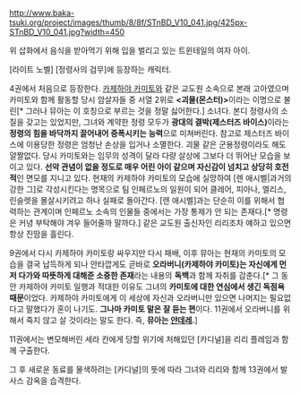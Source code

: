 http://www.baka-tsuki.org/project/images/thumb/8/8f/STnBD_V10_041.jpg/425px-STnBD_V10_041.jpg?width=450

위 삽화에서 음식을 받아먹기 위해 입을 벌리고 있는 트윈테일의 여자 아이.

[라이트 노벨] [정령사의 검무]에 등장하는 캐릭터.

4권에서 처음으로 등장한다. [[카제하야 카미토]]와 같은 교도원 소속으로 본래 고아였으며 카미토와 함께 활동할 당시 암살자들 중 서열 2위로 '''<괴물(몬스터)>'''이라는 이명으로 불린[* 그러나 뮤아는 이 호칭으로 부르는 것을 정말 싫어한다.] 소녀다. 본디 정령사의 소질을 갖고는 있었지만, 그녀와 계약한 정령 모두가 '''광대의 결박(제스터즈 바이스)'''이라는 '''정령의 힘을 바닥까지 끌어내어 증폭시키는 능력'''으로 미쳐버린다. 참고로 제스터즈 바이스에 이용당한 정령은 엄청난 손상을 입거나 소멸한다. 괴물 같은 군용정령이라도 해도 얄짤없다. 당시 카미토와는 임무의 성격이 달라 다량 살상에 그보다 더 뛰어난 모습을 보이고 있다. '''선악 관념이 없을 정도로 매우 어린 아이 같으며 자신감이 넘치고 상당히 호전적'''인 면모를 지니고 있다. 현재의 카제하야 카미토의 모습에 실망하여 [렌 애시벨|과거의 강한 그]로 각성시킨다는 명목으로 팀 인페르노의 일원이 되어 클레어, 피아나, 엘리스, 린슬렛을 몰살시키려고 하나 실패로 돌아간다. [렌 애시벨]과는 단순히 이를 위해서 협력하는 관계이며 인페르노 소속의 인물들 중에서는 가장 통제가 안 되는 존재다.[* 명령은 커녕 부탁해야 겨우 들어줄까 말까다.] 같은 교도원 출신자인 리리조차 얘하고 있으면 항상 진땀을 흘린다.

9권에서 다시 카제하야 카미토랑 싸우지만 다시 패배, 이후 뮤아는 현재의 카미토의 모습을 결국 납득하게 되나 안타깝게도 곧바로 '''오라버니(카제하야 카미토)는 자신에게 먼저 다가와 따뜻하게 대해준 소중한 존재'''라는 내용의 '''독백'''과 함께 자취를 감춘다.[* 그 동안 카제하야 카미토 일행과 적대한 이유도 그녀의 '''카미토에 대한 연심에서 생긴 독점욕 때문'''이었다. 카제하야 카미토에게 이 세상에 자신과 오라버니만 있으면 나머지는 필요없다고 말했다가 혼이 나기도. '''그나마 카미토 말은 잘 듣는 편'''이다. 11권에서 오라버니를 위해서 죽지 않고 살 것이라는 말도 한다. 즉, '''뮤아는 [[얀데레]].''']

11권에서는 변모해버린 세라 칸에게 당할 위기에 처해있던 [카디널]을 리리 플레임과 함께 구출한다.

그 후 새로운 동료를 물색하려는 [카디널]의 뜻에 따라 그녀와 리리와 함께 13권에서 발사스 감옥을 습격한다.
